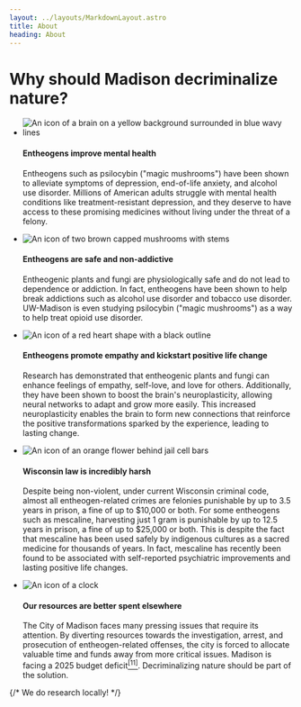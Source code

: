 ```yaml
---
layout: ../layouts/MarkdownLayout.astro
title: About
heading: About
---
```



<h1 style="color: var(--action-color);">Why should Madison decriminalize nature?</h1>

<ul id="benefits" class="flex-col justify-between">
    <li id="mental-health-benefits">
        <Image class="icon" loading="eager" src={brainIcon} alt="An icon of a brain on a yellow background surrounded in blue wavy lines"/>
        <div>
            <h4>Entheogens improve mental health</h4>
            <p>
                Entheogens such as psilocybin ("magic mushrooms") have been shown to alleviate symptoms of depression<FootnoteReference index={1} />,
                end-of-life anxiety<FootnoteReference index={2} />, and alcohol use disorder<FootnoteReference index={3} />.
                Millions of American adults struggle with mental health conditions like treatment-resistant depression<FootnoteReference index={17} />,
                and they deserve to have access to these promising medicines without living under the threat of a felony.
            </p>
        </div>
    </li>
    <li id="safe-and-non-addictive">
        <Image class="icon" src={mushroomIcon} alt="An icon of two brown capped mushrooms with stems" loading="eager" />
        <div>
            <h4>Entheogens are safe and non-addictive</h4>
            <p>
                Entheogenic plants and fungi are physiologically safe and do not lead to dependence or addiction<FootnoteReference index={7} /><FootnoteReference index={8} />.
                In fact, entheogens have been shown to help break addictions such as alcohol use disorder<FootnoteReference index={3} /> and tobacco use disorder<FootnoteReference index={9} />.
                UW-Madison is even studying psilocybin ("magic mushrooms") as a way to help treat opioid use disorder<FootnoteReference index={10} />.
            </p>
        </div>
    </li>
    <li id="sense-of-community">
        <Image class="icon" loading="eager" src={heartIcon} alt="An icon of a red heart shape with a black outline"/>
        <div>
            <h4>Entheogens promote empathy and kickstart positive life change</h4>
            <p>
                Research has demonstrated that entheogenic plants and fungi can enhance feelings of empathy, self-love,
                and love for others<FootnoteReference index={12} /><FootnoteReference index={13} />. Additionally, they have
                been shown to boost the brain's neuroplasticity, allowing neural networks to adapt and grow more easily<FootnoteReference index={14} /><FootnoteReference index={15} />.
                This increased neuroplasticity enables the brain to form new connections that reinforce the positive transformations
                sparked by the experience, leading to lasting
                change<FootnoteReference index={16} />.
            </p>
        </div>
    </li>
    <li id="current-penalties">
        <Image class="icon" loading="eager" src={flowerBehindBarsIcon} alt="An icon of an orange flower behind jail cell bars"/>
        <div>
            <h4>Wisconsin law is incredibly harsh</h4>
            <p>
                Despite being non-violent, under current Wisconsin criminal code, almost all entheogen-related crimes are felonies
                punishable by up to 3.5 years in prison, a fine of up to $10,000 or both<FootnoteReference index={4} />.
                For some entheogens such as mescaline, harvesting just 1 gram is punishable by up to 12.5 years in prison,
                a fine of up to $25,000 or both<FootnoteReference index={4} />. This is despite the fact that mescaline has been used
                safely by indigenous cultures as a sacred medicine for thousands of years<FootnoteReference index={5} />.
                In fact, mescaline has recently been found to be associated with self-reported psychiatric improvements
                and lasting positive life changes<FootnoteReference index={6} />.
            </p>
        </div>
    </li>
    <li id="city-resources">
        <Image class="icon" loading="eager" src={clockIcon} alt="An icon of a clock"/>
        <div>
            <h4>Our resources are better spent elsewhere</h4>
            <p>
                The City of Madison faces many pressing issues that require its attention. By diverting resources towards
                the investigation, arrest, and prosecution of entheogen-related offenses, the city is forced to allocate
                valuable time and funds away from more critical issues. Madison is facing a 2025 budget deficit<a href="#footnote-11"><sup>[11]</sup></a>.
                Decriminalizing nature should be part of the solution.
            </p>
        </div>
    </li>
</ul>



{/*
    We do research locally!
*/}

<ol id="footnotes" class="text-xs">
    <Footnote
        index={1}
        href="https://jamanetwork.com/journals/jama/fullarticle/2808950"
        citation="Raison CL, Sanacora G, Woolley J, et al. Single-Dose Psilocybin Treatment for Major Depressive Disorder: A Randomized Clinical Trial. JAMA. 2023;330(9):843–853. doi:10.1001/jama.2023.14530"
    />
    <Footnote
        index={2}
        href="https://pubmed.ncbi.nlm.nih.gov/34619818/"
        citation="Griffiths, Roland R et al. “Psilocybin produces substantial and sustained decreases in depression and anxiety in patients with life-threatening cancer: A randomized double-blind trial.” Journal of psychopharmacology (Oxford, England) vol. 30,12 (2016): 1181-1197. doi:10.1177/0269881116675513"
    />
    <Footnote
        index={3}
        href="https://pubmed.ncbi.nlm.nih.gov/36001306/"
        citation="Bogenschutz, Michael P et al. “Percentage of Heavy Drinking Days Following Psilocybin-Assisted Psychotherapy vs Placebo in the Treatment of Adult Patients With Alcohol Use Disorder: A Randomized Clinical Trial.” JAMA psychiatry vol. 79,10 (2022): 953-962. doi:10.1001/jamapsychiatry.2022.2096"
    />
    <Footnote
        index={4}
        href="https://docs.google.com/spreadsheets/d/1yqqTTEAO4hdnxKM-GBU6Djz3KkvFSwGIZDgs3fNW7wk/edit?gid=0#gid=0"
        citation="“What Are the Current Criminal Penalties for Psychedelics?” Decriminalize Nature Madison."
    />
    <Footnote
        index={5}
        href="https://www.thelancet.com/journals/lancet/article/PIIS0140-6736(02)08701-9/fulltext"
        citation="Bruhn JG, De Smet PA, El-Seedi HR, Beck O.. “Mescaline use for 5700 years”. Lancet. 2002;359(9320):1866."
    />
    <Footnote
        index={6}
        href="https://www.ncbi.nlm.nih.gov/pmc/articles/PMC8033766/"
        citation="Agin-Liebes, Gabrielle et al. “Naturalistic Use of Mescaline Is Associated with Self-Reported Psychiatric Improvements and Enduring Positive Life Changes.” ACS pharmacology & translational science vol. 4,2 543-552. 23 Mar. 2021, doi:10.1021/acsptsci.1c00018"
    />
    <Footnote
        index={7}
        href="https://pubmed.ncbi.nlm.nih.gov/33989464/"
        citation="Zhdanava, Maryia et al. “The Prevalence and National Burden of Treatment-Resistant Depression and Major Depressive Disorder in the United States.” The Journal of clinical psychiatry vol. 82,2 20m13699. 16 Mar. 2021, doi:10.4088/JCP.20m13699"
    />
    <Footnote
        index={8}
        href="https://www.ncbi.nlm.nih.gov/pmc/articles/PMC8905125/"
        citation="Schlag, Anne K et al. “Adverse effects of psychedelics: From anecdotes and misinformation to systematic science.” Journal of psychopharmacology (Oxford, England) vol. 36,3 (2022): 258-272. doi:10.1177/02698811211069100"
    />
    <Footnote
        index={9}
        href="https://www.ncbi.nlm.nih.gov/pmc/articles/PMC4286320/"
        citation="Johnson, Matthew W et al. “Pilot study of the 5-HT2AR agonist psilocybin in the treatment of tobacco addiction.” Journal of psychopharmacology (Oxford, England) vol. 28,11 (2014): 983-92. doi:10.1177/0269881114548296"
    />
    <Footnote
        index={10}
        href="https://news.wisc.edu/two-first-in-kind-clinical-trials-explore-psilocybin-for-substance-misuse/"
        citation="Gerhards, Katie. First-In-Kind Psychedelic Trials Treat Opioid and Methamphetamine Use Disorders. UW-Madison, 6 Jan. 2023."
    />
    <Footnote
        index={11}
        href="https://www.cityofmadison.com/finance/documents/budget/2025/CommunityBudgetConversations.pdf"
        citation="2025 Budget Outlook Common Council Community Budget Conversations. City of Madison, 2024."
    />
    <Footnote
        index={12}
        href="https://akjournals.com/view/journals/2054/4/3/article-p163.xml"
        citation="Blatchforde, E., Bright, S., and Engel, L. (2021). Tripping over the other: could psychedelics increase empathy? J. Psychedelic Stud. 4, 163–170. doi: 10.1556/2054.2020.00136"
    />
    <Footnote
        index={13}
        href="https://promega.widencollective.com/portals/p7bigueo/ConsciousnessForum/playlist/e0ba027c-120f-438f-915c-6b55e702c65a/yeq3czdkhp/2024-Consciousness-Forum_Day-2_Adele-Lafrance.mp4"
        citation="Lafrance, Adele. The Love Project: Preliminary Outcomes of a Survey Study among Psychedelic Users. 17 May 2024."
    />
    <Footnote
        index={14}
        href="https://www.science.org/doi/10.1126/science.adf0435"
        citation="Maxemiliano V. Vargas et al. ,Psychedelics promote neuroplasticity through the activation of intracellular 5-HT2A receptors.Science379,700-706(2023).DOI:10.1126/science.adf0435"
    />
    <Footnote
        index={15}
        href="https://www.ncbi.nlm.nih.gov/pmc/articles/PMC8351556/"
        citation="Banks, Matthew I et al. “Catalysts for change: the cellular neurobiology of psychedelics.” Molecular biology of the cell vol. 32,12 (2021): 1135-1144. doi:10.1091/mbc.E20-05-0340"
    />
    <Footnote
        index={16}
        href="https://www.nature.com/articles/s41386-022-01361-x"
        citation="Knudsen, Gitte M. ‘Sustained Effects of Single Doses of Classical Psychedelics in Humans’. Neuropsychopharmacology, vol. 48, no. 1, Jan. 2023, pp. 145–150, https://doi.org10.1038/s41386-022-01361-x."
    />
    <Footnote
        index={17}
        href="https://mhanational.org/mentalhealthfacts"
        citation="Mental Health America. “Quick Facts and Statistics about Mental Health.” Mental Health America, 2022."
    />
</ol>

<style>
    {`
        .icon {
           max-width: 5em;
           padding-right: 1%;
           object-fit: contain;
        }

        .active-footnote {
            background-color: #ffff0059;
        }

        #benefits li {
            display: flex;
            padding-top: 0.1rem;
            flex-direction: row;
        }
    `}
</style>

<script>
    {`
        const footnoteLinkElements = Array.from(document.querySelectorAll('a[href^="#footnote"]'));
        footnoteLinkElements.forEach(linkElement => {
            const matchingFootnote = document.getElementById(linkElement.getAttribute("href").substring(1));
            linkElement.addEventListener("click", event => {
                const currentlyActiveFootnote = document.querySelector(".active-footnote");
                if (currentlyActiveFootnote != null) {
                    currentlyActiveFootnote.classList.remove("active-footnote");
                }
                matchingFootnote.classList.add("active-footnote");
            });
        });
    `}
</script>
